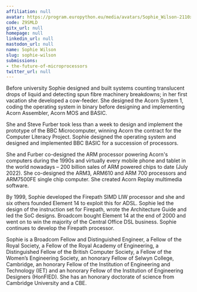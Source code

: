 ```yaml
---
affiliation: null
avatar: https://program.europython.eu/media/avatars/Sophie_Wilson-2110x2667_LW4ObOx.jpg
code: Z9SMLD
gitx_url: null
homepage: null
linkedin_url: null
mastodon_url: null
name: Sophie Wilson
slug: sophie-wilson
submissions:
- the-future-of-microprocessors
twitter_url: null
---
```


Before university Sophie designed and built systems counting translucent drops of liquid and detecting spun fibre machinery breakdowns; in her first vacation she developed a cow-feeder. She designed the Acorn System 1, coding the operating system in binary before designing and implementing Acorn Assembler, Acorn MOS and BASIC. 

She and Steve Furber took less than a week to design and implement the prototype of the BBC Microcomputer, winning Acorn the contract for the Computer Literacy Project. Sophie designed the operating system and designed and implemented BBC BASIC for a succession of processors.

She and Furber co-designed the ARM processor powering Acorn's computers during the 1990s and virtually every mobile phone and tablet in the world nowadays – 200 billion sales of ARM powered chips to date (July 2022). She co-designed the ARM3, ARM610 and ARM 700 processors and ARM7500FE single chip computer. She created Acorn Replay multimedia software. 

By 1999, Sophie developed the Firepath SIMD LIW processor and she and six others founded Element 14 to exploit this for ADSL. Sophie led the design of the instruction set for Firepath, wrote the Architecture Guide and led the SoC designs. Broadcom bought Element 14 at the end of 2000 and went on to win the majority of the Central Office DSL business. Sophie continues to develop the Firepath processor.

Sophie is a Broadcom Fellow and Distinguished Engineer, a Fellow of the Royal Society, a Fellow of the Royal Academy of Engineering, a Distinguished Fellow of the British Computer Society, a Fellow of the Women’s Engineering Society, an honorary Fellow of Selwyn College, Cambridge, an honorary Fellow of the Institution of Engineering and Technology (IET) and an honorary Fellow of the Institution of Engineering Designers (HonFIED). She has an honorary doctorate of science from Cambridge University and a CBE.